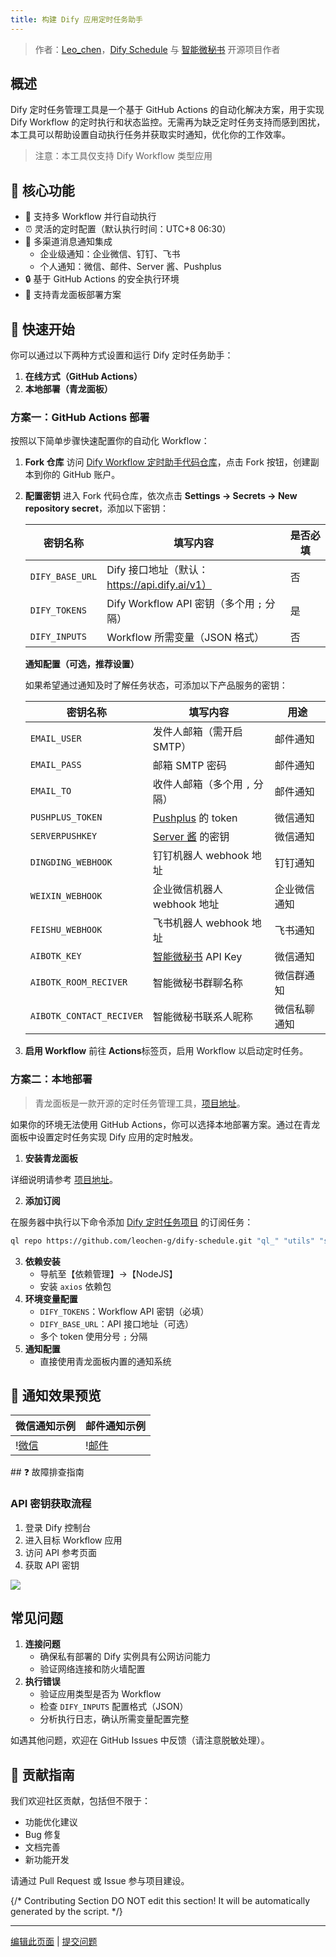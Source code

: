 ```yaml
---
title: 构建 Dify 应用定时任务助手
---
```



> 作者：[Leo\_chen](https://github.com/leochen-g)，[Dify Schedule](https://github.com/leochen-g/dify-schedule) 与 [智能微秘书](https://github.com/leochen-g/wechat-assistant-pro) 开源项目作者

## 概述

Dify 定时任务管理工具是一个基于 GitHub Actions 的自动化解决方案，用于实现 Dify Workflow 的定时执行和状态监控。无需再为缺乏定时任务支持而感到困扰，本工具可以帮助设置自动执行任务并获取实时通知，优化你的工作效率。

> 注意：本工具仅支持 Dify Workflow 类型应用

## 🌟 核心功能

* 🔄 支持多 Workflow 并行自动执行
* ⏰ 灵活的定时配置（默认执行时间：UTC+8 06:30）
* 📱 多渠道消息通知集成
  * 企业级通知：企业微信、钉钉、飞书
  * 个人通知：微信、邮件、Server 酱、Pushplus
* 🔒 基于 GitHub Actions 的安全执行环境
* 🐲 支持青龙面板部署方案

## 🚀 快速开始

你可以通过以下两种方式设置和运行 Dify 定时任务助手：

1. **在线方式（GitHub Actions）**
2. **本地部署（青龙面板）**

### 方案一：GitHub Actions 部署

按照以下简单步骤快速配置你的自动化 Workflow：

1. **Fork 仓库** 访问 [Dify Workflow 定时助手代码仓库](https://github.com/leochen-g/dify-schedule)，点击 Fork 按钮，创建副本到你的 GitHub 账户。
2.  **配置密钥** 进入 Fork 代码仓库，依次点击 **Settings -> Secrets -> New repository secret**，添加以下密钥：

    | 密钥名称            | 填写内容                                 | 是否必填 |
    | --------------- | ------------------------------------ | ---- |
    | `DIFY_BASE_URL` | Dify 接口地址（默认：https://api.dify.ai/v1） | 否    |
    | `DIFY_TOKENS`   | Dify Workflow API 密钥（多个用 `;` 分隔）     | 是    |
    | `DIFY_INPUTS`   | Workflow 所需变量（JSON 格式）               | 否    |

    **通知配置（可选，推荐设置）**

    如果希望通过通知及时了解任务状态，可添加以下产品服务的密钥：

    | 密钥名称                     | 填写内容                                                                 | 用途     |
    | ------------------------ | -------------------------------------------------------------------- | ------ |
    | `EMAIL_USER`             | 发件人邮箱（需开启 SMTP）                                                      | 邮件通知   |
    | `EMAIL_PASS`             | 邮箱 SMTP 密码                                                           | 邮件通知   |
    | `EMAIL_TO`               | 收件人邮箱（多个用 `,` 分隔）                                                    | 邮件通知   |
    | `PUSHPLUS_TOKEN`         | [Pushplus](http://www.pushplus.plus/) 的 token                        | 微信通知   |
    | `SERVERPUSHKEY`          | [Server 酱](https://sct.ftqq.com/) 的密钥                                | 微信通知   |
    | `DINGDING_WEBHOOK`       | 钉钉机器人 webhook 地址                                                     | 钉钉通知   |
    | `WEIXIN_WEBHOOK`         | 企业微信机器人 webhook 地址                                                   | 企业微信通知 |
    | `FEISHU_WEBHOOK`         | 飞书机器人 webhook 地址                                                     | 飞书通知   |
    | `AIBOTK_KEY`             | [智能微秘书](https://wechat.aibotk.com/?r=dBL0Bn\&f=difySchedule) API Key | 微信通知   |
    | `AIBOTK_ROOM_RECIVER`    | 智能微秘书群聊名称                                                            | 微信群通知  |
    | `AIBOTK_CONTACT_RECIVER` | 智能微秘书联系人昵称                                                           | 微信私聊通知 |
3. **启用 Workflow** 前往 **Actions**标签页，启用 Workflow 以启动定时任务。

### 方案二：本地部署

> 青龙面板是一款开源的定时任务管理工具，[项目地址](https://github.com/whyour/qinglong)。

如果你的环境无法使用 GitHub Actions，你可以选择本地部署方案。通过在青龙面板中设置定时任务实现 Dify 应用的定时触发。

1. **安装青龙面板**

详细说明请参考 [项目地址](https://github.com/whyour/qinglong)。

2. **添加订阅**

在服务器中执行以下命令添加 [Dify 定时任务项目](https://github.com/leochen-g/dify-schedule) 的订阅任务：

```bash
ql repo https://github.com/leochen-g/dify-schedule.git "ql_" "utils" "sdk"
```

3. **依赖安装**
   * 导航至【依赖管理】->【NodeJS】
   * 安装 `axios` 依赖包
4. **环境变量配置**
   * `DIFY_TOKENS`：Workflow API 密钥（必填）
   * `DIFY_BASE_URL`：API 接口地址（可选）
   * 多个 token 使用分号 `;` 分隔
5. **通知配置**
   * 直接使用青龙面板内置的通知系统

## 📸 通知效果预览

<table>
  <thead>
    <tr>
      <th>微信通知示例</th>
      <th>邮件通知示例</th>
    </tr>
  </thead>
  <tbody>
    <tr>
      <td>!<a href="https://assets-docs.dify.ai/2025/01/854f7a601a7dc277f8df095f06b2d5f0.png">微信</a></td>
      <td>!<a href="https://assets-docs.dify.ai/2025/01/192e3ec292686129198a45562fad26cf.png">邮件</a></td>
    </tr>
  </tbody>
</table>
## ❓ 故障排查指南

### API 密钥获取流程

1. 登录 Dify 控制台
2. 进入目标 Workflow 应用
3. 访问 API 参考页面
4. 获取 API 密钥

![](https://assets-docs.dify.ai/2025/01/f7239b198b4aeac98d209bfcebae153d.png)

## 常见问题

1. **连接问题**
   * 确保私有部署的 Dify 实例具有公网访问能力
   * 验证网络连接和防火墙配置
2. **执行错误**
   * 验证应用类型是否为 Workflow
   * 检查 `DIFY_INPUTS` 配置格式（JSON）
   * 分析执行日志，确认所需变量配置完整

如遇其他问题，欢迎在 GitHub Issues 中反馈（请注意脱敏处理）。

## 🤝 贡献指南

我们欢迎社区贡献，包括但不限于：

* 功能优化建议
* Bug 修复
* 文档完善
* 新功能开发

请通过 Pull Request 或 Issue 参与项目建设。

{/*
Contributing Section
DO NOT edit this section!
It will be automatically generated by the script.
*/}

---

[编辑此页面](https://github.com/langgenius/dify-docs/edit/main/zh-hans/learn-more/use-cases/dify-schedule.mdx) | [提交问题](https://github.com/langgenius/dify-docs/issues/new?template=docs.yml)

